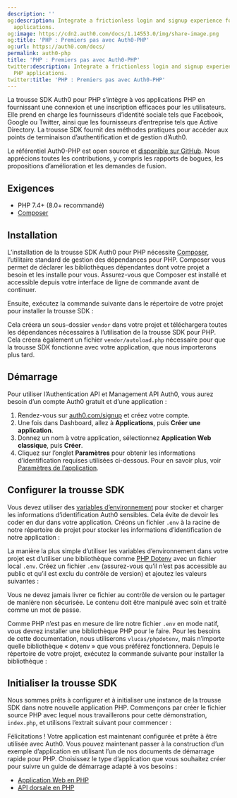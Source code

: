 ```yaml
---
description: ''
og:description: Integrate a frictionless login and signup experience for your PHP
  applications.
og:image: https://cdn2.auth0.com/docs/1.14553.0/img/share-image.png
og:title: 'PHP : Premiers pas avec Auth0-PHP'
og:url: https://auth0.com/docs/
permalink: auth0-php
title: 'PHP : Premiers pas avec Auth0-PHP'
twitter:description: Integrate a frictionless login and signup experience for your
  PHP applications.
twitter:title: 'PHP : Premiers pas avec Auth0-PHP'
---
```


La trousse SDK Auth0 pour PHP s’intègre à vos applications PHP en fournissant une connexion et une inscription efficaces pour les utilisateurs. Elle prend en charge les fournisseurs d’identité sociale tels que Facebook, Google ou Twitter, ainsi que les fournisseurs d’entreprise tels que Active Directory. La trousse SDK fournit des méthodes pratiques pour accéder aux points de terminaison d’authentification et de gestion d’Auth0.

Le référentiel Auth0-PHP est open source et [disponible sur GitHub](https://github.com/auth0/auth0-PHP). Nous apprécions toutes les contributions, y compris les rapports de bogues, les propositions d’amélioration et les demandes de fusion.

## Exigences

* PHP 7.4+ (8.0+ recommandé)
* [Composer](https://getcomposer.org/doc/00-intro.md)

## Installation

L’installation de la trousse SDK Auth0 pour PHP nécessite [Composer](https://getcomposer.org/doc/00-intro.md#installation-linux-unix-macos), l’utilitaire standard de gestion des dépendances pour PHP. Composer vous permet de déclarer les bibliothèques dépendantes dont votre projet a besoin et les installe pour vous. Assurez-vous que Composer est installé et accessible depuis votre interface de ligne de commande avant de continuer.

Ensuite, exécutez la commande suivante dans le répertoire de votre projet pour installer la trousse SDK :



Cela créera un sous-dossier `vendor` dans votre projet et téléchargera toutes les dépendances nécessaires à l’utilisation de la trousse SDK pour PHP. Cela créera également un fichier `vendor/autoload.php` nécessaire pour que la trousse SDK fonctionne avec votre application, que nous importerons plus tard.

## Démarrage

Pour utiliser l’Authentication API et Management API Auth0, vous aurez besoin d’un compte Auth0 gratuit et d’une application :

1. Rendez-vous sur [auth0.com/signup](https://auth0.com/signup) et créez votre compte.
2. Une fois dans Dashboard, allez à **Applications**, puis **Créer une application**.
3. Donnez un nom à votre application, sélectionnez **Application Web classique**, puis **Créer**.
4. Cliquez sur l’onglet **Paramètres** pour obtenir les informations d’identification requises utilisées ci-dessous. Pour en savoir plus, voir [Paramètres de l’application](/applications/application-settings).

## Configurer la trousse SDK

Vous devez utiliser des [variables d’environnement](https://secure.php.net/manual/en/reserved.variables.environment.php) pour stocker et charger les informations d’identification Auth0 sensibles. Cela évite de devoir les coder en dur dans votre application. Créons un fichier `.env` à la racine de notre répertoire de projet pour stocker les informations d’identification de notre application :

La manière la plus simple d’utiliser les variables d’environnement dans votre projet est d’utiliser une bibliothèque comme [PHP Dotenv](https://github.com/josegonzalez/php-dotenv) avec un fichier local `.env`. Créez un fichier `.env` (assurez-vous qu’il n’est pas accessible au public et qu’il est exclu du contrôle de version) et ajoutez les valeurs suivantes :



Vous ne devez jamais livrer ce fichier au contrôle de version ou le partager de manière non sécurisée. Le contenu doit être manipulé avec soin et traité comme un mot de passe.

Comme PHP n’est pas en mesure de lire notre fichier `.env` en mode natif, vous devrez installer une bibliothèque PHP pour le faire. Pour les besoins de cette documentation, nous utiliserons `vlucas/phpdotenv`, mais n’importe quelle bibliothèque « dotenv » que vous préférez fonctionnera. Depuis le répertoire de votre projet, exécutez la commande suivante pour installer la bibliothèque :



## Initialiser la trousse SDK

Nous sommes prêts à configurer et à initialiser une instance de la trousse SDK dans notre nouvelle application PHP. Commençons par créer le fichier source PHP avec lequel nous travaillerons pour cette démonstration, `index.php`, et utilisons l’extrait suivant pour commencer :



Félicitations ! Votre application est maintenant configurée et prête à être utilisée avec Auth0. Vous pouvez maintenant passer à la construction d’un exemple d’application en utilisant l’un de nos documents de démarrage rapide pour PHP. Choisissez le type d’application que vous souhaitez créer pour suivre un guide de démarrage adapté à vos besoins :

* [Application Web en PHP](https://auth0.com/docs/quickstart/webapp/php/)
* [API dorsale en PHP](https://auth0.com/docs/quickstart/backend/php/)